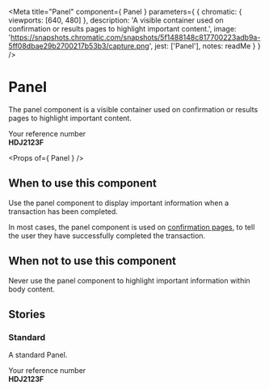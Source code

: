 
<Meta
  title="Panel"
  component={ Panel }
  parameters={ {
    chromatic: { viewports: [640, 480] },
    description: 'A visible container used on confirmation or results pages to highlight important content.',
    image: 'https://snapshots.chromatic.com/snapshots/5f1488148c817700223adb9a-5ff08dbae29b2700217b53b3/capture.png',
    jest: ['Panel'],
    notes: readMe
  } }
/>

# Panel

The panel component is a visible container used on confirmation or results pages to highlight important content.

<Preview withToolbar>
  <Story name="Panel">
    <Panel
      classModifiers="confirmation"
      title="Application complete"
    >
      Your reference number<br />
      <strong>HDJ2123F</strong>
    </Panel>
  </Story>
</Preview>

<Props of={ Panel } />


## When to use this component

Use the panel component to display important information when a transaction has been  completed.

In most cases, the panel component is used on [confirmation pages], to tell the user they have successfully completed the transaction.


## When not to use this component

Never use the panel component to highlight important information within body content.

## Stories
### Standard

A standard Panel.

<Preview>
  <Story name="Standard">
    <Panel
      classModifiers="confirmation"
      title="Application complete"
    >
      Your reference number<br />
      <strong>HDJ2123F</strong>
    </Panel>
  </Story>
</Preview>


[confirmation pages]: https://design-system.service.gov.uk/patterns/confirmation-pages